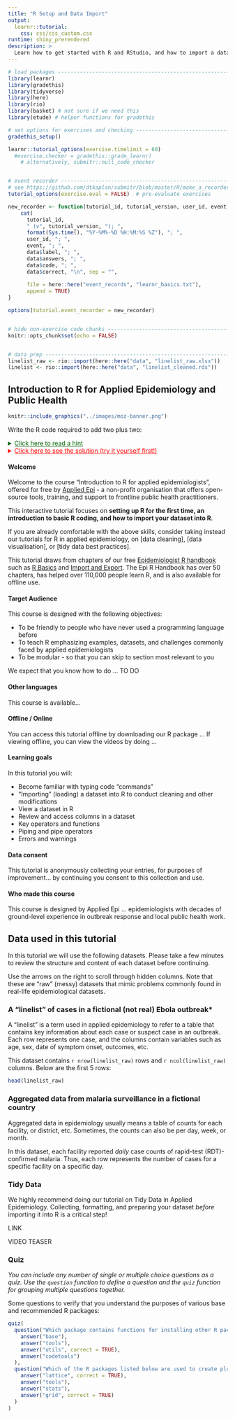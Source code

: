 ```yaml
---
title: "R Setup and Data Import"
output: 
  learnr::tutorial:
    css: css/css_custom.css
runtime: shiny_prerendered
description: >
  Learn how to get started with R and RStudio, and how to import a dataset
---
```


<!-- Add JavaScript code for making the exercise code larger -->
<script language="JavaScript" src="js/exercise-font-size.js"></script>

```r
# load packages ----------------------------------------------------------------
library(learnr)
library(gradethis)
library(tidyverse)
library(here)
library(rio)
library(basket) # not sure if we need this
library(etude) # helper functions for gradethis

# set options for exercises and checking ---------------------------------------
gradethis_setup()

learnr::tutorial_options(exercise.timelimit = 60) 
  #exercise.checker = gradethis::grade_learnr) 
    # alternatively, submitr::null_code_checker


# event recorder ---------------------------------------------------------------
# see https://github.com/dtkaplan/submitr/blob/master/R/make_a_recorder.R
tutorial_options(exercise.eval = FALSE)  # pre-evaluate exercises

new_recorder <- function(tutorial_id, tutorial_version, user_id, event, data) {
    cat(
      tutorial_id, 
      " (v", tutorial_version, "); ",
      format(Sys.time(), "%Y-%M%-%D %H:%M:%S %Z"), "; ",
      user_id, "; ",
      event, "; ",
      data$label, "; ",
      data$answers, "; ",
      data$code, "; ",
      data$correct, "\n", sep = "",
      
      file = here::here("event_records", "learnr_basics.txt"),
      append = TRUE)
}

options(tutorial.event_recorder = new_recorder)


# hide non-exercise code chunks ------------------------------------------------
knitr::opts_chunk$set(echo = FALSE)


# data prep --------------------------------------------------------------------
linelist_raw <- rio::import(here::here("data", "linelist_raw.xlsx"))
linelist <- rio::import(here::here("data", "linelist_cleaned.rds"))
```

## Introduction to R for Applied Epidemiology and Public Health


```r
knitr::include_graphics("../images/moz-banner.png")
```


Write the R code required to add two plus two:

<details>
<!--
NOTE: all within details tag collapsed
-->
<summary style='text-decoration: underline; color: darkgreen;'>Click here to read a hint</summary>

Explanatory hint
</details>

<details>
<!--
NOTE: all within details tag collapsed
-->
<summary style='text-decoration: underline; color: red;'>Click here to see the solution (try it yourself first!)</summary>

```r
pacman::p_load(here, rio, tidyverse)
```

Explanatory
</details>


#### Welcome


Welcome to the course "Introduction to R for applied epidemiologists", offered for free by [Applied Epi](www.appliedepi.org) - a non-profit organisation that offers open-source tools, training, and support to frontline public health practitioners.  

This interactive tutorial focuses on **setting up R for the first time, an introduction to basic R coding, and how to import your dataset into R**.

If you are already comfortable with the above skills, consider taking instead our tutorials for R in applied epidemiology, on [data cleaning], [data visualisation], or [tidy data best practices].

This tutorial draws from chapters of our free [Epidemiologist R handbook](https://epirhandbook.com/en/) such as [R Basics ](https://epirhandbook.com/en/r-basics.html) and [Import and Export](https://www.epirhandbook.com/en/import-and-export.html). The Epi R Handbook has over 50 chapters, has helped over 110,000 people learn R, and is also available for offline use. 


#### Target Audience  

This course is designed with the following objectives: 

* To be friendly to people who have never used a programming language before
* To teach R emphasizing examples, datasets, and challenges commonly faced by applied epidemiologists
* To be modular - so that you can skip to section most relevant to you


We expect that you know how to do ... TO DO



#### Other languages
This course is available...


#### Offline / Online

You can access this tutorial offline by downloading our R package ... 
If viewing offline, you can view the videos by doing ...



#### Learning goals

In this tutorial you will:  

* Become familiar with typing code "commands"
* "Importing" (loading) a dataset into R to conduct cleaning and other modifications
* View a dataset in R
* Review and access columns in a dataset
* Key operators and functions
* Piping and pipe operators
* Errors and warnings





#### Data consent

This tutorial is anonymously collecting your entries, for purposes of improvement... by continuing you consent to this collection and use. 



#### Who made this course  

This course is designed by Applied Epi ... epidemiologists with decades of ground-level experience in outbreak response and local public health work. 





## Data used in this tutorial

In this tutorial we will use the following datasets. Please take a few minutes to review the structure and content of each dataset before continuing.

Use the arrows on the right to scroll through hidden columns. Note that these are "raw" (messy) datasets that mimic problems commonly found in real-life epidemiological datasets.  


### **A "linelist" of cases in a fictional (not real) Ebola outbreak***

A "linelist" is a term used in applied epidemiology to refer to a table that contains key information about each case or suspect case in an outbreak. Each row represents one case, and the columns contain variables such as age, sex, date of symptom onset, outcomes, etc.

This dataset contains `r nrow(linelist_raw)` rows and `r ncol(linelist_raw)` columns. Below are the first 5 rows:  

```r
head(linelist_raw)
```



### **Aggregated data from malaria surveillance in a fictional country**  

Aggregated data in epidemiology usually means a table of counts for each facility, or district, etc. Sometimes, the counts can also be per day, week, or month.  

In this dataset, each facility reported *daily* case counts of rapid-test (RDT)-confirmed malaria. Thus, each row represents the number of cases for a specific facility on a specific day.  



### Tidy Data

We highly recommend doing our tutorial on Tidy Data in Applied Epidemiology. Collecting, formatting, and preparing your dataset *before* importing it into R is a critical step!

LINK

VIDEO TEASER


### Quiz

*You can include any number of single or multiple choice questions as a quiz. Use the `question` function to define a question and the `quiz` function for grouping multiple questions together.*

Some questions to verify that you understand the purposes of various base and recommended R packages:

```r
quiz(
  question("Which package contains functions for installing other R packages?",
    answer("base"),
    answer("tools"),
    answer("utils", correct = TRUE),
    answer("codetools")
  ),
  question("Which of the R packages listed below are used to create plots?",
    answer("lattice", correct = TRUE),
    answer("tools"),
    answer("stats"),
    answer("grid", correct = TRUE)
  )
)
```
